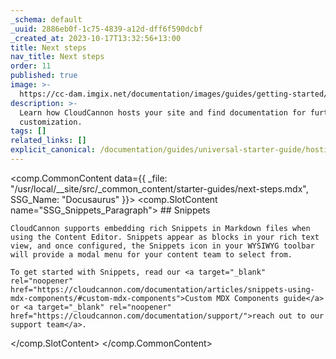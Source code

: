 ```yaml
---
_schema: default
_uuid: 2886eb0f-1c75-4839-a12d-dff6f590dcbf
_created_at: 2023-10-17T13:32:56+13:00
title: Next steps
nav_title: Next steps
order: 11
published: true
image: >-
  https://cc-dam.imgix.net/documentation/images/guides/getting-started/guide-thumbnails/CloudCannon-Getting-Started-Thumbnail-Docusaurus.png
description: >-
  Learn how CloudCannon hosts your site and find documentation for further site
  customization.
tags: []
related_links: []
explicit_canonical: /documentation/guides/universal-starter-guide/hosting-and-next-steps/
---
```

<comp.CommonContent data={{ _file: "/usr/local/__site/src/_common_content/starter-guides/next-steps.mdx", SSG_Name: "Docusaurus" }}>
  <comp.SlotContent name="SSG_Snippets_Paragraph">
    ## Snippets

    CloudCannon supports embedding rich Snippets in Markdown files when using the Content Editor. Snippets appear as blocks in your rich text view, and once configured, the Snippets icon in your WYSIWYG toolbar will provide a modal menu for your content team to select from.

    To get started with Snippets, read our <a target="_blank" rel="noopener" href="https://cloudcannon.com/documentation/articles/snippets-using-mdx-components/#custom-mdx-components">Custom MDX Components guide</a> or <a target="_blank" rel="noopener" href="https://cloudcannon.com/documentation/support/">reach out to our support team</a>.

  </comp.SlotContent>
</comp.CommonContent>